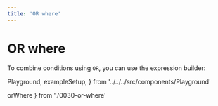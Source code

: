```yaml
---
title: 'OR where'
---
```


# OR where

To combine conditions using `OR`, you can use the expression builder:

  Playground,
  exampleSetup,
} from '../../../src/components/Playground'

  orWhere
} from './0030-or-where'

<Playground code={orWhere} setupCode={exampleSetup} />
